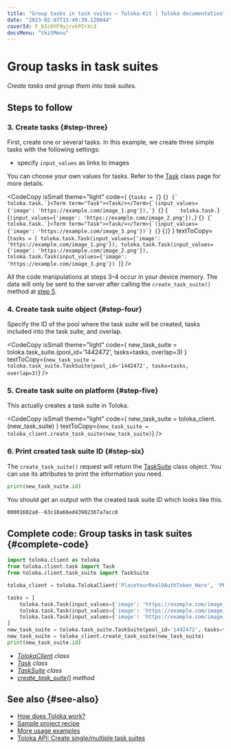 ```yaml
---
title: "Group tasks in task suites — Toloka-Kit | Toloka documentation"
date: "2023-02-07T15:40:39.120044"
coverId: F_bIcOYF9yjrxkPZrXc3
docsMenu: "tkitMenu"
---
```



# Group tasks in task suites

_Create tasks and group them into task suites._

## Steps to follow

<Import/>

<Instantiate/>

### 3. Create tasks {#step-three}

First, create one or several tasks. In this example, we create three simple tasks with the following settings:

- specify `input_values` as links to images

You can choose your own values for tasks. Refer to the [Task](/docs/toloka-kit/reference/toloka.client.task.Task) class page for more details.

<CodeCopy
  isSmall
  theme="light"
  code={
    <HighlightChildren language="python">
      {`tasks = [`}
      {``}
      {`    toloka.task.`}<Term term="Task"><Task/></Term>{`(input_values={'image': 'https://example.com/image_1.png'}),`}
      {``}
      {`    toloka.task.`}<Term term="Task"><Task/></Term>{`(input_values={'image': 'https://example.com/image_2.png'}),`}
      {``}
      {`    toloka.task.`}<Term term="Task"><Task/></Term>{`(input_values={'image': 'https://example.com/image_3.png'})`}
      {``}
{`]`}
    </HighlightChildren>
  }
  textToCopy={`tasks = [
    toloka.task.Task(input_values={'image': 'https://example.com/image_1.png'}),
    toloka.task.Task(input_values={'image': 'https://example.com/image_2.png'}),
    toloka.task.Task(input_values={'image': 'https://example.com/image_3.png'})
]`}
/>

<Note mode="restriction" title="Important">

All the code manipulations at steps 3–4 occur in your device memory. The data will only be sent to the server after calling the `create_task_suite()` method at [step 5](#step-five).

</Note>

### 4. Create task suite object {#step-four}

Specify the ID of the pool where the task suite will be created, tasks included into the task suite, and overlap.

<CodeCopy
  isSmall
  theme="light"
  code={
    <HighlightChildren language="python">
      new_task_suite = toloka.task_suite.<Term term="TaskSuite"><TaskSuite/></Term>(pool_id='1442472', tasks=tasks, overlap=3)
    </HighlightChildren>
  }
  textToCopy={`new_task_suite = toloka.task_suite.TaskSuite(pool_id='1442472', tasks=tasks, overlap=3)`}
/>

### 5. Create task suite on platform {#step-five}

This actually creates a task suite in Toloka.

<CodeCopy
  isSmall
  theme="light"
  code={
    <HighlightChildren language="python">
      new_task_suite = toloka_client.<Term term="create_task_suite"><CreateTaskSuite/></Term>(new_task_suite)
    </HighlightChildren>
  }
  textToCopy={`new_task_suite = toloka_client.create_task_suite(new_task_suite)`}
/>

### 6. Print created task suite ID {#step-six}

The `create_task_suite()` request will return the [TaskSuite](/docs/toloka-kit/reference/toloka.client.task_suite.TaskSuite) class object. You can use its attributes to print the information you need.

```python
print(new_task_suite.id)
```

You should get an output with the created task suite ID which looks like this.

```bash
00001602a8--63c18a66ed43982367a7acc8
```

## Complete code: Group tasks in task suites {#complete-code}

```python
import toloka.client as toloka
from toloka.client.task import Task
from toloka.client.task_suite import TaskSuite

toloka_client = toloka.TolokaClient('PlaceYourRealOAuthToken_Here', 'PRODUCTION')

tasks = [
    toloka.task.Task(input_values={'image': 'https://example.com/image_1.png'}),
    toloka.task.Task(input_values={'image': 'https://example.com/image_2.png'}),
    toloka.task.Task(input_values={'image': 'https://example.com/image_3.png'})
]
new_task_suite = toloka.task_suite.TaskSuite(pool_id='1442472', tasks=tasks, overlap=3)
new_task_suite = toloka_client.create_task_suite(new_task_suite)
print(new_task_suite.id)
```

<Note mode="tip" title="List of classes and methods used in this recipe">

- _[TolokaClient](/docs/toloka-kit/reference/toloka.client.TolokaClient) class_
- _[Task](/docs/toloka-kit/reference/toloka.client.task.Task) class_
- _[TaskSuite](/docs/toloka-kit/reference/toloka.client.task_suite.TaskSuite) class_
- _[create_task_suite()](/docs/toloka-kit/reference/toloka.client.TolokaClient.create_task_suite) method_

</Note>

## See also {#see-also}

- [How does Toloka work?](/docs/guide/overview)
- [Sample project recipe](/docs/toloka-kit/recipes/learn-basics)
- [More usage examples](/docs/toloka-kit/recipes/use-cases)
- [Toloka API: Create single/multiple task suites](https://toloka.ai/docs/api/api-reference/#post-/task-suites)
